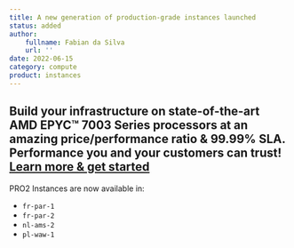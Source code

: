 ```yaml
---
title: A new generation of production-grade instances launched
status: added
author:
    fullname: Fabian da Silva
    url: ''
date: 2022-06-15
category: compute
product: instances
---
```


Build your infrastructure on state-of-the-art AMD EPYC™ 7003 Series processors at an amazing price/performance ratio & 99.99% SLA. Performance you and your customers can trust!
[Learn more & get started](https://www.scaleway.com/fr/instances-virtuelles/pro2/)
-
PRO2 Instances are now available in:
* `fr-par-1`
* `fr-par-2`
* `nl-ams-2`
* `pl-waw-1`